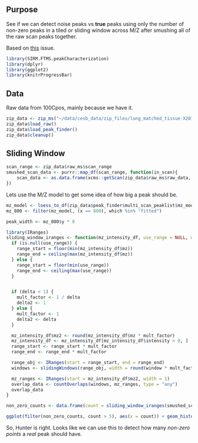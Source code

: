 ## Purpose

See if we can detect noise peaks vs **true** peaks using only the number of
non-zero peaks in a tiled or sliding window across M/Z after smushing all
of the raw scan peaks together.

Based on [this](https://gitlab.cesb.uky.edu/rmflight/SIRM.FTMS.peakCharacterization/issues/29)
issue.

```r
library(SIRM.FTMS.peakCharacterization)
library(dplyr)
library(ggplot2)
library(knitrProgressBar)
```

## Data

Raw data from 100Cpos, mainly because we have it.

```r
zip_data <- zip_ms("~/data/cesb_data/zip_files/lung_matched_tissue-X2017.11.17.14.47.45/100Cpos.zip")
zip_data$load_raw()
zip_data$load_peak_finder()
zip_data$cleanup()
```

## Sliding Window

```r
scan_range <- zip_data$raw_ms$scan_range
smushed_scan_data <- purrr::map_df(scan_range, function(in_scan){
    scan_data <- as.data.frame(xcms::getScan(zip_data$raw_ms$raw_data, in_scan))
})
```

Lets use the M/Z model to get some idea of how big a peak should be.

```r
mz_model <- loess_to_df(zip_data$peak_finder$multi_scan_peaklist$mz_model)
mz_800 <- filter(mz_model, (x == 800), which %in% "fitted")

peak_width <- mz_800$y * 8
```

```r
library(IRanges)
sliding_window_iranges <- function(mz_intensity_df, use_range = NULL, window = 10, delta = window / 10){
  if (is.null(use_range)) {
    range_start = floor(min(mz_intensity_df$mz))
    range_end = ceiling(max(mz_intensity_df$mz))
  } else {
    range_start = floor(min(use_range))
    range_end <- ceiling(max(use_range))
  }


  if (delta < 1) {
    mult_factor <- 1 / delta
    delta2 <- 1
  } else {
    mult_factor <- 1
    delta2 <- delta
  }

  mz_intensity_df$mz2 <- round(mz_intensity_df$mz * mult_factor)
  mz_intensity_df <- mz_intensity_df[mz_intensity_df$intensity > 0, ]
  range_start <- range_start * mult_factor
  range_end <- range_end * mult_factor

  range_obj <- IRanges(start = range_start, end = range_end)
  windows <- slidingWindows(range_obj, width = round(window * mult_factor), step = delta2)[[1]]

  mz_ranges <- IRanges(start = mz_intensity_df$mz2, width = 1)
  overlap_data <- countOverlaps(windows, mz_ranges, type = "any")
  overlap_data
}

non_zero_counts <- data.frame(count = sliding_window_iranges(smushed_scan_data, window = peak_width, delta = peak_width / 10))
```

```r
ggplot(filter(non_zero_counts, count > 5), aes(x = count)) + geom_histogram(bins = 100) #+ coord_cartesian(ylim = c(0, 10000))
```

So, Hunter is right. Looks like we can use this to detect how many *non-zero points*
a *real* peak should have.
